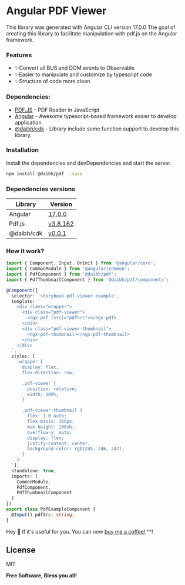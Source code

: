 
<Meta title="Pdf/How it work" />

# Angular PDF Viewer
This library was generated with Angular CLI version 17.0.0
The goal of creating this library to facilitate manipulation with pdf.js on the Angular framework.

### Features
- ✨Convert all BUS and DOM events to Observable
- ✨Easier to manipulate and customize by typescript code
- ✨Structure of code more clean

### Dependencies:

- [PDF.JS](https://github.com/mozilla/pdf.js) - PDF Reader in JavaScript
- [Angular](https://angular.dev/) - Awesome typescript-based framework easier to develop application
- [@daibh/cdk](https://www.npmjs.com/package/@daibh/cdk) - Library include some function support to develop this library.

### Installation
Install the dependencies and devDependencies and start the server.

```sh
npm install @daibh/pdf --save
```

### Dependencies versions
| Library | Version |
| ------ | ------ |
| Angular | [17.0.0](https://github.com/angular/angular/releases/tag/17.0.0) |
| Pdf.js | [v3.8.162](https://github.com/mozilla/pdf.js/releases/tag/v3.8.162) |
| @daibh/cdk | [v0.0.1](https://www.npmjs.com/package/@daibh/cdk/v/0.0.1) |

### How it work?

```ts
import { Component, Input, OnInit } from '@angular/core';
import { CommonModule } from '@angular/common';
import { PdfComponent } from '@daibh/pdf';
import { PdfThumbnailComponent } from '@daibh/pdf/components';

@Component({
  selector: 'storybook-pdf-viewer-example',
  template: `
    <div class="wrapper">
      <div class="pdf-viewer">
        <ngx-pdf [src]="pdfSrc"></ngx-pdf>
      </div>
      <div class="pdf-viewer-thumbnail">
        <ngx-pdf-thumbnail></ngx-pdf-thumbnail>
      </div>
    </div>
  `,
  styles: [`
    .wrapper {
      display: flex;
      flex-direction: row;

      .pdf-viewer {
        position: relative;
        width: 100%;
      }

      .pdf-viewer-thumbnail {
        flex: 1 0 auto;
        flex-basis: 160px;
        max-height: 100vh;
        overflow-y: auto;
        display: flex;
        justify-content: center;
        background-color: rgb(245, 246, 247);
      }
    }
  `],
  standalone: true,
  imports: [
    CommonModule,
    PdfComponent,
    PdfThumbnailComponent
  ]
})
export class PdfExampleComponent {
  @Input() pdfSrc: string;
}
```

Hey 👋 If it's useful for you. You can now [buy me a coffee!](https://www.buymeacoffee.com/oniwa1102s) ^^!

## License

MIT

**Free Software, Bless you all!**